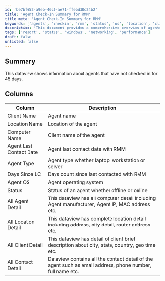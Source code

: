 ```yaml
---
id: 'be7bf652-a9eb-46c0-ae71-ffebd38c24b2'
title: 'Agent Check-In Summary for RMM'
title_meta: 'Agent Check-In Summary for RMM'
keywords: ['agents', 'checkin', 'rmm', 'status', 'os', 'location', 'client', 'contact']
description: 'This document provides a comprehensive overview of agents that have not checked in for 45 days, detailing their status, operating system, and various attributes related to their location and client information.'
tags: ['report', 'status', 'windows', 'networking', 'performance']
draft: false
unlisted: false
---
```

## Summary

This dataview shows information about agents that have not checked in for 45 days.

## Columns

| Column                   | Description                                                                                     |
|-------------------------|-------------------------------------------------------------------------------------------------|
| Client Name             | Agent name                                                                                      |
| Location Name           | Location of the agent                                                                           |
| Computer Name           | Client name of the agent                                                                        |
| Agent Last Contact Date  | Agent last contact date with RMM                                                                |
| Agent Type              | Agent type whether laptop, workstation or server                                               |
| Days Since LC          | Days count since last contacted with RMM                                                       |
| Agent OS                | Agent operating system                                                                          |
| Status                  | Status of an agent whether offline or online                                                   |
| All Agent Detail        | This dataview has all computer detail including Agent manufacturer, Agent IP, MAC address etc. |
| All Location Detail     | This dataview has complete location detail including address, city detail, router address etc. |
| All Client Detail       | This dataview has detail of client brief description about city, state, country, geo time etc. |
| All Contact Detail      | Dataview contains all the contact detail of the agent such as email address, phone number, full name etc. |













